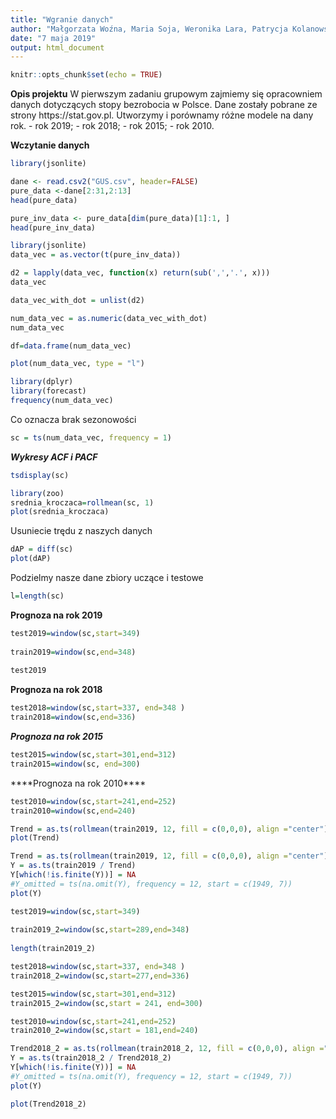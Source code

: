 ```yaml
---
title: "Wgranie danych"
author: "Małgorzata Woźna, Maria Soja, Weronika Lara, Patrycja Kolanowska"
date: "7 maja 2019"
output: html_document
---
```


```r
knitr::opts_chunk$set(echo = TRUE)
```
**Opis projektu**
W pierwszym zadaniu grupowym zajmiemy się opracowniem danych dotyczących stopy bezrobocia w Polsce. Dane zostały pobrane ze strony https://stat.gov.pl. Utworzymy i porównamy różne modele na dany rok.
- rok 2019;
- rok 2018;
- rok 2015;
- rok 2010.



**Wczytanie danych**
```r
library(jsonlite)

dane <- read.csv2("GUS.csv", header=FALSE)
pure_data <-dane[2:31,2:13]
head(pure_data)
```

```r
pure_inv_data <- pure_data[dim(pure_data)[1]:1, ]
head(pure_inv_data)
```



```r
library(jsonlite)
data_vec = as.vector(t(pure_inv_data))
```

```r
d2 = lapply(data_vec, function(x) return(sub(',','.', x)))
data_vec
```
```r
data_vec_with_dot = unlist(d2)
```


```r
num_data_vec = as.numeric(data_vec_with_dot)
num_data_vec
```
```r
df=data.frame(num_data_vec)
```


```r
plot(num_data_vec, type = "l")
```
```r
library(dplyr)
library(forecast)
frequency(num_data_vec)
```
Co oznacza brak sezonowości

```r
sc = ts(num_data_vec, frequency = 1)
```
***Wykresy ACF i PACF***

```r
tsdisplay(sc)
```

```r
library(zoo)
srednia_kroczaca=rollmean(sc, 1)
plot(srednia_kroczaca)
```

Usuniecie trędu z naszych danych

```r
dAP = diff(sc)
plot(dAP)
```

Podzielmy nasze dane zbiory uczące i testowe
```r
l=length(sc)

```
**Prognoza na rok 2019**
```r
test2019=window(sc,start=349)
  
train2019=window(sc,end=348)
  
test2019
```
**Prognoza na rok 2018**

```r
test2018=window(sc,start=337, end=348 )
train2018=window(sc,end=336)
```
***Prognoza na rok 2015***

```r
test2015=window(sc,start=301,end=312)
train2015=window(sc, end=300)
```
****Prognoza na rok 2010****

```r
test2010=window(sc,start=241,end=252)
train2010=window(sc,end=240)
```

```r
Trend = as.ts(rollmean(train2019, 12, fill = c(0,0,0), align ="center"))
plot(Trend)
```


```r
Trend = as.ts(rollmean(train2019, 12, fill = c(0,0,0), align ="center"))
Y = as.ts(train2019 / Trend)
Y[which(!is.finite(Y))] = NA
#Y_omitted = ts(na.omit(Y), frequency = 12, start = c(1949, 7))
plot(Y)
```
```r
test2019=window(sc,start=349)
  
train2019_2=window(sc,start=289,end=348)
  
length(train2019_2)
```
```r
test2018=window(sc,start=337, end=348 )
train2018_2=window(sc,start=277,end=336)
```
```r
test2015=window(sc,start=301,end=312)
train2015_2=window(sc,start = 241, end=300)
```
```r
test2010=window(sc,start=241,end=252)
train2010_2=window(sc,start = 181,end=240)
```
```r
Trend2018_2 = as.ts(rollmean(train2018_2, 12, fill = c(0,0,0), align ="center"))
Y = as.ts(train2018_2 / Trend2018_2)
Y[which(!is.finite(Y))] = NA
#Y_omitted = ts(na.omit(Y), frequency = 12, start = c(1949, 7))
plot(Y)
```
```r
plot(Trend2018_2)
```
